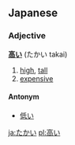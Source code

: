 ==Japanese==
===Adjective===
'''[[高]]い''' (たかい takai)

# [[high]], [[tall]]
# [[expensive]]

====Antonym====
* [[低い]]

[[ja:たかい]]
[[pl:高い]]